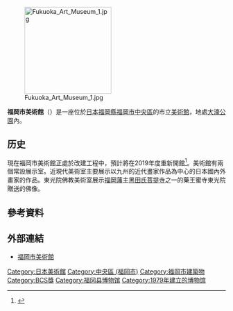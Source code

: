 [[File:Fukuoka_Art_Museum_1.jpg|200px]]

'''福岡市美術館'''（{{lang-ja|ふくおかしびじゅつかん}}）是一座位於[[日本|日本]][[福岡縣|福岡縣]][[福岡市|福岡市]][[中央區_(福岡市)|中央區]]的市立[[美術館|美術館]]，地處[[大濠公園|大濠公園]]內。

==历史==
現在福岡市美術館正處於改建工程中，預計將在2019年度重新開館<ref>{{Cite web |url=http://www.fukuoka-art-museum.jp/ja/html/ja02/fs_ja02.html |title=美術館の紹介 |access-date=2017-04-01 |archive-url=https://web.archive.org/web/20170714083318/http://www.fukuoka-art-museum.jp/ja/html/ja02/fs_ja02.html |archive-date=2017-07-14 |dead-url=yes }}</ref>。美術館有兩個常設展示室。近現代美術室主要展示以九州的近代畫家作品為中心的日本國內外畫家的作品。東光院佛教美術室展示[[福岡藩|福岡藩]]主[[黑田氏|黑田氏]][[菩提寺|菩提寺]]之一的藥王蜜寺東光院贈送的佛像。
== 參考資料 ==
{{Reflist}}

== 外部連結 ==
{{commonscat|Fukuoka Art Museum}}
*[http://www.fukuoka-art-museum.jp/ 福岡市美術館]

{{日本公立美术馆}}
{{Authority control}}
[[Category:日本美術館|Category:日本美術館]]
[[Category:中央區_(福岡市)|Category:中央區 (福岡市)]]
[[Category:福岡市建築物|Category:福岡市建築物]]
[[Category:BCS獎|Category:BCS獎]]
[[Category:福冈县博物馆|Category:福冈县博物馆]]
[[Category:1979年建立的博物馆|Category:1979年建立的博物馆]]